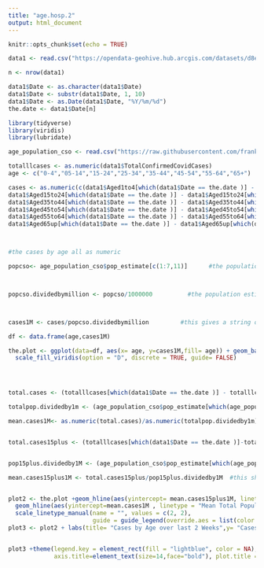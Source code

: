 ```yaml
---
title: "age.hosp.2"
output: html_document
---
```


```r
knitr::opts_chunk$set(echo = TRUE)
```


```r

data1 <- read.csv("https://opendata-geohive.hub.arcgis.com/datasets/d8eb52d56273413b84b0187a4e9117be_0.csv?outSR=%7B%22latestWkid%22%3A3857%2C%22wkid%22%3A102100%7D")

n <- nrow(data1)

data1$Date <- as.character(data1$Date)
data1$Date <- substr(data1$Date, 1, 10)
data1$Date <- as.Date(data1$Date, "%Y/%m/%d")
the.date <- data1$Date[n]

library(tidyverse)
library(viridis)
library(lubridate)

age_population_cso <- read.csv("https://raw.githubusercontent.com/frankmoriarty/covid_ie/master/age_population_cso_2019.csv")

totalllcases <- as.numeric(data1$TotalConfirmedCovidCases)
age <- c("0-4","05-14","15-24","25-34","35-44","45-54","55-64","65+")

cases <- as.numeric(c(data1$Aged1to4[which(data1$Date == the.date )] - data1$Aged1to4[which(data1$Date == the.date -14 )] ,  data1$Aged5to14[which(data1$Date == the.date )] - data1$Aged5to14[which(data1$Date == the.date -14 )], 
data1$Aged15to24[which(data1$Date == the.date )] - data1$Aged15to24[which(data1$Date == the.date - 14 )], data1$Aged25to34[which(data1$Date == the.date )] - data1$Aged25to34[which(data1$Date == the.date - 14 )],
data1$Aged35to44[which(data1$Date == the.date )] - data1$Aged35to44[which(data1$Date == the.date - 14 )],
data1$Aged45to54[which(data1$Date == the.date )] - data1$Aged45to54[which(data1$Date == the.date -14 )],
data1$Aged55to64[which(data1$Date == the.date )] - data1$Aged55to64[which(data1$Date == the.date - 14 )],
data1$Aged65up[which(data1$Date == the.date )] - data1$Aged65up[which(data1$Date == the.date - 14 )] ))



#the cases by age all as numeric

popcso<- age_population_cso$pop_estimate[c(1:7,11)]      #the population estimates  



popcso.dividedbymillion <- popcso/1000000          #the population estimates divided by million as per formula in notebook



cases1M <- cases/popcso.dividedbymillion         #this gives a string of the cases per one million by age

df <- data.frame(age,cases1M)

the.plot <- ggplot(data=df, aes(x= age, y=cases1M,fill= age)) + geom_bar(stat='identity') +
  scale_fill_viridis(option = "D", discrete = TRUE, guide= FALSE)




total.cases <- (totalllcases[which(data1$Date == the.date )] - totalllcases[which(data1$Date == the.date -14 )]) #this gives the total cases on the date

totalpop.dividedby1m <- (age_population_cso$pop_estimate[which(age_population_cso$age_group=='cases_all_ages')])/1000000

mean.cases1M<- as.numeric(total.cases)/as.numeric(totalpop.dividedby1m)   #this is population mean for average abline


total.cases15plus <- (totalllcases[which(data1$Date == the.date )]-totalllcases[which(data1$Date == the.date - 14 )])-  ((data1$Aged1to4[which(data1$Date == the.date )]-data1$Aged1to4[which(data1$Date == the.date - 14 )])+               (data1$Aged5to14[which(data1$Date == the.date )] - data1$Aged5to14[which(data1$Date == the.date - 14 )])) #this gave the total amount of cases 15 plus


pop15plus.dividedby1M <- (age_population_cso$pop_estimate[which(age_population_cso$age_group=='cases_age_15_plus')])/1000000    #this was the population 15 plus divided by 1 million as per formula in notebook

mean.cases15plus1M <- total.cases15plus/pop15plus.dividedby1M  #this shows the total cases 15 plus per 1 million people


plot2 <- the.plot +geom_hline(aes(yintercept= mean.cases15plus1M, linetype = "Mean 15-plus"), colour= "green", size=1.25) +
  geom_hline(aes(yintercept=mean.cases1M , linetype = "Mean Total Population"), colour= "yellow", size=1.25) +
  scale_linetype_manual(name = "", values = c(2, 2), 
                        guide = guide_legend(override.aes = list(color = c("green", "yellow"))))
plot3 <- plot2 + labs(title= "Cases by Age over last 2 Weeks",y= "Cases per Million", x = "Age-groups (Yr)")


plot3 +theme(legend.key = element_rect(fill = "lightblue", color = NA), axis.text=element_text(size=8, face = "bold"),
             axis.title=element_text(size=14,face="bold"), plot.title = element_text(size=16, face = "bold"))

```
